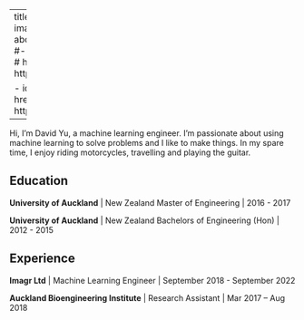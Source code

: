 
---
title: "Home"
image: images/photo_by_pat.jpg
about:
  template: trestles 
  links:
    #- icon: twitter
    #  text: Twitter
    #  href: https://twitter.com/hyu754

    - icon: github 
      text: github 
      href: https://github.com/higgsboost

---

:::{#hero-heading}

Hi, I'm David Yu, a machine learning engineer. I'm passionate about using machine learning to solve problems and I like to make things. In my spare time, I enjoy riding motorcycles, travelling and playing the guitar.


## Education

**University of Auckland** | New Zealand 
Master of Engineering | 2016 - 2017 

**University of Auckland** | New Zealand 
Bachelors of Engineering (Hon) | 2012 - 2015 

## Experience

**Imagr Ltd** | Machine Learning Engineer | September 2018 - September 2022

**Auckland Bioengineering Institute** | Research Assistant |  Mar 2017 – Aug 2018

:::


